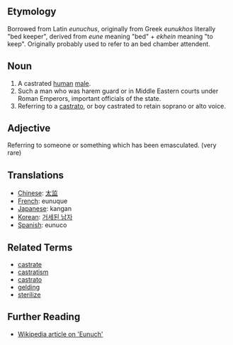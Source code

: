 == Etymology ==

Borrowed from Latin ''eunuchus'', originally from Greek ''eunukhos'' literally "bed keeper", derived from ''eune'' meaning "bed" + ''ekhein'' meaning "to keep". Originally probably used to refer to an bed chamber attendent.

==Noun==

# A castrated [[human]] [[male]].
# Such a man who was harem guard or in Middle Eastern courts under Roman Emperors, important officials of the state.
# Referring to a [[castrato]], or boy castrated to retain soprano or alto voice.

==Adjective==
Referring to someone or something which has been emasculated. (very rare)

== Translations ==

*[[Chinese]]: [[太监]]
*[[French]]: eunuque
*[[Japanese]]: kangan
*[[Korean]]:  [[거세된 남자]]
*[[Spanish]]: eunuco

== Related Terms ==

*[[castrate]]
*[[castratism]]
*[[castrato]]
*[[gelding]]
*[[sterilize]]

== Further Reading ==

*[http://en.wikipedia.org/wiki/Eunuch Wikipedia article on 'Eunuch']